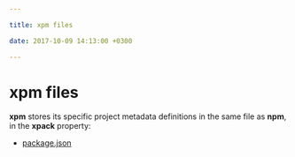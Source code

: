 ```yaml
---

title: xpm files

date: 2017-10-09 14:13:00 +0300

---
```


# xpm files

**xpm** stores its specific project metadata definitions
in the same file as **npm**, in the **xpack** property:

- [package.json](/docs/guide/files/package.json/)
